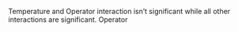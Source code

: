 Temperature and Operator interaction isn't significant while all other interactions
are significant.
Operator 
